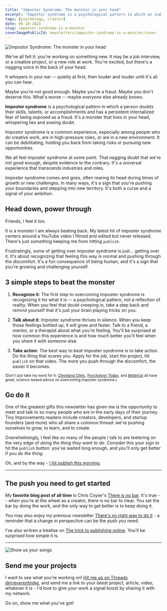 ```yaml
---
title: "Impostor Syndrome: The monster in your head"
excerpt: "Impostor syndrome is a psychological pattern in which an individual doubts their skills, talents, or accomplishments and has a persistent internalized fear of being exposed as a fraud."
tags: [psychology, creator]
date: 06-18-2024
slug: impostor-syndrome-is-a-monster
coverImagePublicId: newsletters/impostor-syndrome-is-a-monster/cover
---
```


<Image
  publicId="newsletters/impostor-syndrome-is-a-monster/cover"
  alt="Impostor Syndrome: The monster in your head"
/>

We've all felt it: you're working on something new. It may be a job interview, or a creative project, or a new role at work. You're excited, but there's a nagging voice in the back of your head.

It whispers in your ear -- quietly at first, then louder and louder until it's all you can hear.

Maybe you're not good enough. Maybe you're a fraud. Maybe you don't deserve this. What's worse -- maybe _everyone_ else already knows.

**Impostor syndrome** is a psychological pattern in which a person doubts their skills, talents, or accomplishments and has a persistent internalized fear of being exposed as a fraud. It's a monster that lives in your head, whispering lies and sowing doubt.

Impostor syndrome is a common experience, especially among people who do creative work, are in high-pressure roles, or are in a new environment. It can be debilitating, holding you back from taking risks or pursuing new opportunities.

We all feel imposter syndrome at some point. That nagging doubt that we're not good enough, despite evidence to the contrary. It's a universal experience that transcends industries and roles.

Imposter syndrome comes and goes, often rearing its head during times of growth or new challenges. In many ways, it's a sign that you're pushing your boundaries and stepping into new territory. It's both a curse and a signal of your ambition.


## Head down, power through

Friends, I feel it too.

It is a monster I am always beating back. My latest hit of imposter syndrome centers around a YouTube video I filmed and edited but never released. There's just _something_ keeping me from hitting `publish`.

Frustratingly, some of getting over imposter syndrome is just... getting over it. It's about recognizing that feeling this way is normal and pushing through the discomfort. It's a fun consequence of being human, and it's a sign that you're growing and challenging yourself.

## 3 simple steps to beat the monster

1. **Recognize it**: The first step to overcoming imposter syndrome is recognizing it for what it is -- a psychological pattern, not a reflection of reality. When you feel that doubt creeping in, take a step back and remind yourself that it's just your brain playing tricks on you.

2. **Talk about it**: Imposter syndrome thrives in silence. When you keep those feelings bottled up, it will grow and fester. Talk to a friend, a mentor, or a therapist about what you're feeling. You'll be surprised at how common this experience is and how much better you'll feel when you share it with someone else.

3. **Take action**: The best way to beat imposter syndrome is to take action. Do the thing that scares you. Apply for the job, start the project, hit `publish` on that video. The more you push through the discomfort, the easier it becomes.

<small>

(Don't just take my word for it: [Cleveland Clinic](https://health.clevelandclinic.org/a-psychologist-explains-how-to-deal-with-imposter-syndrome), [Psychology Today](https://www.psychologytoday.com/us/blog/neuroscience-in-everyday-life/202308/overcoming-imposter-syndrome-6-evidence-based-strategies), and [BetterUp](https://www.betterup.com/blog/what-is-imposter-syndrome-and-how-to-avoid-it) all have great, science-based advice on overcoming imposter syndrome.)

</small>

## Go do it

One of the greatest gifts this newsletter has given me is the opportunity to meet and talk to so many people who are in the early days of their journey. Tiny Improvements readers include creators, developers, and startup founders (and more) who all share a common thread: we're pushing ourselves to grow, to learn, and to create.

Overwhelmingly, I feel like so many of the people I talk to are teetering on the very edge of _doing the thing they want to do_. Consider this your sign to hit the `publish` button: you've waited long enough, and you'll only get better if you _do the thing._

Oh, and by the way - [I hit publish this morning](https://youtu.be/Q7ZMlgbrZxQ).

---

## The push you need to get started

My **favorite blog post of all time** is Chris Coyier's [There is no bar](https://chriscoyier.net/2022/06/27/there-is-no-bar/). It's true -- when you're at the wheel as a creator, there is no bar to clear. You set the bar by doing the work, and the only way to get better is to keep doing it.

You may also enjoy my previous newsletter [There's no right way to do it](https://mikebifulco.com/newsletter/no-right-way-to-do-it) - a reminder that a change in perspective can be the push you need.

I've also writren a treatise on [The trick to publishing online](https://mikebifulco.com/newsletter/today-is-your-day-to-start). You'll be surprised how simple it is.

---

<Image
  publicId="newsletters/impostor-syndrome-is-a-monster/show-us-your-songs"
  alt="Show us your songs"
/>

## Send me your projects

I want to see what you're working on! [Hit me up on Threads @irreverentmike](https://threads.net/@irreverentmike), and send me a link to your latest project, article, video, whatever it is - I'd love to give your work a signal boost by sharing it with my network.

Go on, show me what you've got!

